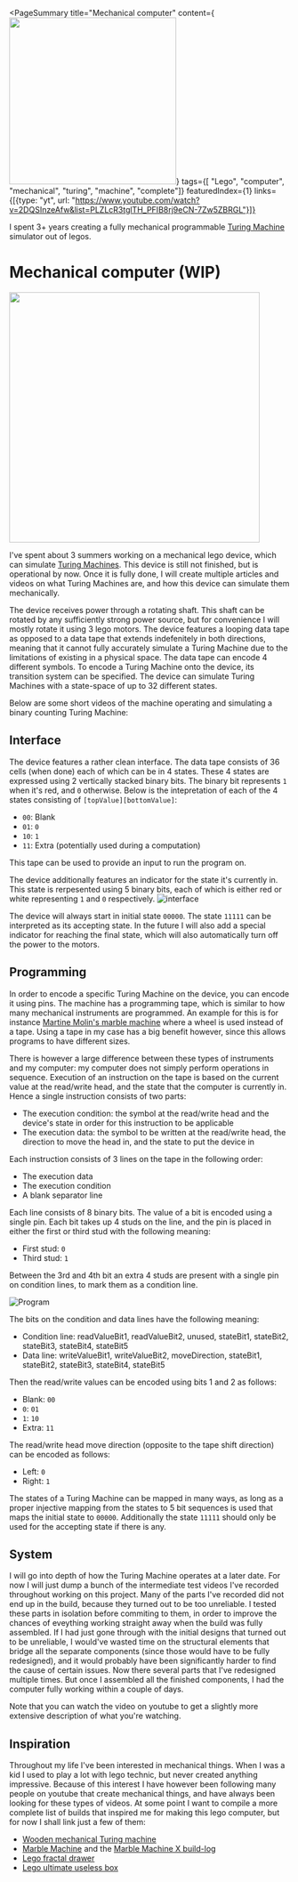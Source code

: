 <PageSummary 
    title="Mechanical computer"
    content={<img src="~/banner.jpg" width="300"/>}
    tags={[ "Lego", "computer", "mechanical", "turing", "machine", "complete"]}
    featuredIndex={1}
    links={[{type: "yt", url: "https://www.youtube.com/watch?v=2DQSInzeAfw&list=PLZLcR3tglTH_PFIB8rj9eCN-7Zw5ZBRGL"}]}
>

I spent 3+ years creating a fully mechanical programmable [Turing Machine](https://en.wikipedia.org/wiki/Turing_machine) simulator out of legos.

</PageSummary>

# Mechanical computer (WIP)

<img src="~/banner.jpg" width="450" />

I've spent about 3 summers working on a mechanical lego device, which can simulate [Turing Machines](https://en.wikipedia.org/wiki/Turing_machine). This device is still not finished, but is operational by now. Once it is fully done, I will create multiple articles and videos on what Turing Machines are, and how this device can simulate them mechanically.

The device receives power through a rotating shaft. This shaft can be rotated by any sufficiently strong power source, but for convenience I will mostly rotate it using 3 lego motors. The device features a looping data tape as opposed to a data tape that extends indefenitely in both directions, meaning that it cannot fully accurately simulate a Turing Machine due to the limitations of existing in a physical space. The data tape can encode 4 different symbols. To encode a Turing Machine onto the device, its transition system can be specified. The device can simulate Turing Machines with a state-space of up to 32 different states.

Below are some short videos of the machine operating and simulating a binary counting Turing Machine:

<YTPlayer
    aspectRatio={1}
    video="TCPemLevVw0"
    playlist="PLZLcR3tglTH-yfC5aGXSHc2toDHwKcsPK"
/>

## Interface

The device features a rather clean interface. The data tape consists of 36 cells (when done) each of which can be in 4 states. These 4 states are expressed using 2 vertically stacked binary bits. The binary bit represents `1` when it's red, and `0` otherwise. Below is the intepretation of each of the 4 states consisting of `[topValue][bottomValue]`:

-   `00`: Blank
-   `01`: `0`
-   `10`: `1`
-   `11`: Extra (potentially used during a computation)

This tape can be used to provide an input to run the program on.

The device additionally features an indicator for the state it's currently in. This state is rerpesented using 5 binary bits, each of which is either red or white representing `1` and `0` respectively.
![interface](~/interface.jpg)

The device will always start in initial state `00000`. The state `11111` can be interpreted as its accepting state. In the future I will also add a special indicator for reaching the final state, which will also automatically turn off the power to the motors.

## Programming

In order to encode a specific Turing Machine on the device, you can encode it using pins. The machine has a programming tape, which is similar to how many mechanical instruments are programmed. An example for this is for instance [Martine Molin's marble machine](https://www.youtube.com/watch?v=IvUU8joBb1Q&ab_channel=Wintergatan) where a wheel is used instead of a tape. Using a tape in my case has a big benefit however, since this allows programs to have different sizes.

There is however a large difference between these types of instruments and my computer: my computer does not simply perform operations in sequence. Execution of an instruction on the tape is based on the current value at the read/write head, and the state that the computer is currently in. Hence a single instruction consists of two parts:

-   The execution condition: the symbol at the read/write head and the device's state in order for this instruction to be applicable
-   The execution data: the symbol to be written at the read/write head, the direction to move the head in, and the state to put the device in

Each instruction consists of 3 lines on the tape in the following order:

-   The execution data
-   The execution condition
-   A blank separator line

Each line consists of 8 binary bits. The value of a bit is encoded using a single pin. Each bit takes up 4 studs on the line, and the pin is placed in either the first or third stud with the following meaning:

-   First stud: `0`
-   Third stud: `1`

Between the 3rd and 4th bit an extra 4 studs are present with a single pin on condition lines, to mark them as a condition line.

![Program](~/program.jpg)

The bits on the condition and data lines have the following meaning:

-   Condition line: readValueBit1, readValueBit2, unused, stateBit1, stateBit2, stateBit3, stateBit4, stateBit5
-   Data line: writeValueBit1, writeValueBit2, moveDirection, stateBit1, stateBit2, stateBit3, stateBit4, stateBit5

Then the read/write values can be encoded using bits 1 and 2 as follows:

-   Blank: `00`
-   `0`: `01`
-   `1`: `10`
-   Extra: `11`

The read/write head move direction (opposite to the tape shift direction) can be encoded as follows:

-   Left: `0`
-   Right: `1`

The states of a Turing Machine can be mapped in many ways, as long as a proper injective mapping from the states to 5 bit sequences is used that maps the initial state to `00000`. Additionally the state `11111` should only be used for the accepting state if there is any.

## System

I will go into depth of how the Turing Machine operates at a later date. For now I will just dump a bunch of the intermediate test videos I've recorded throughout working on this project. Many of the parts I've recorded did not end up in the build, because they turned out to be too unreliable. I tested these parts in isolation before commiting to them, in order to improve the chances of eveything working straight away when the build was fully assembled. If I had just gone through with the initial designs that turned out to be unreliable, I would've wasted time on the structural elements that bridge all the separate components (since those would have to be fully redesigned), and it would probably have been significantly harder to find the cause of certain issues. Now there several parts that I've redesigned multiple times. But once I assembled all the finished components, I had the computer fully working within a couple of days.

<YTPlayer video="2DQSInzeAfw" playlist="PLZLcR3tglTH_PFIB8rj9eCN-7Zw5ZBRGL" />

Note that you can watch the video on youtube to get a slightly more extensive description of what you're watching.

## Inspiration

Throughout my life I've been interested in mechanical things. When I was a kid I used to play a lot with lego technic, but never created anything impressive. Because of this interest I have however been following many people on youtube that create mechanical things, and have always been looking for these types of videos. At some point I want to compile a more complete list of builds that inspired me for making this lego computer, but for now I shall link just a few of them:

-   [Wooden mechanical Turing machine](https://www.youtube.com/watch?v=vo8izCKHiF0)
-   [Marble Machine](https://www.youtube.com/watch?v=IvUU8joBb1Q&ab_channel=Wintergatan) and the [Marble Machine X build-log](https://www.youtube.com/watch?v=Ld7zTApixXE&list=PLLLYkE3G1HED6rW-bkliHbMroHYFf4ukv&ab_channel=Wintergatan)
-   [Lego fractal drawer](https://www.youtube.com/watch?v=PXIXZAB2HNc&ab_channel=aeh5040)
-   [Lego ultimate useless box](https://www.youtube.com/watch?v=uFcSgoGZk3Y)
